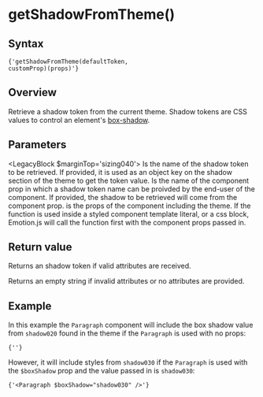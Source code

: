 

# getShadowFromTheme()

## Syntax

<Code>{'getShadowFromTheme(defaultToken, customProp)(props)'}</Code>

## Overview

Retrieve a shadow token from the current theme. Shadow tokens are CSS values to control an element's [box-shadow](https://developer.mozilla.org/en-US/docs/Web/CSS/box-shadow).

## Parameters

<LegacyBlock $marginTop='sizing040'>
  <Prop name='defaultToken' type='ThemeToken'>
    Is the name of the shadow token to be retrieved. If provided, it is used as an object key on the shadow section of the theme to get the token value.
  </Prop>
  <Prop name='customProp' type="Exclude<keyof Props, 'theme'>">
    Is the name of the component prop in which a shadow token name can be proivded by the end-user of the component. If provided, the shadow to be retrieved will come from the component prop.
  </Prop>
  <Prop name='props' type='Props'>
    is the props of the component including the theme. If the function is used inside a styled component template literal, or a css block, Emotion.js will call the function first with the component props passed in.
  </Prop>
</LegacyBlock>

## Return value

Returns an shadow token if valid attributes are received.

Returns an empty string if invalid attributes or no attributes are provided.

## Example

<CodeFromFile language="text" path="examples/utils/get-shadow-from-theme.tsx"/>

In this example the `Paragraph` component will include the box shadow value from `shadow020` found in the theme if the `Paragraph` is used with no props:

<Code>{'<Paragraph />'}</Code>

However, it will include styles from `shadow030` if the `Paragraph` is used with the `$boxShadow` prop and the value passed in is `shadow030`:

<Code>{'<Paragraph $boxShadow="shadow030" />'}</Code>
